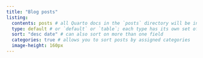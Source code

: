 ```yaml
---
title: "Blog posts"
listing: 
  contents: posts # all Quarto docs in the `posts` directory will be included on your listing page
  type: default # or `default` or `table`; each type has its own set of yaml options to include
  sort: "desc date" # can also sort on more than one field
  categories: true # allows you to sort posts by assigned categories 
  image-height: 160px
---
```

